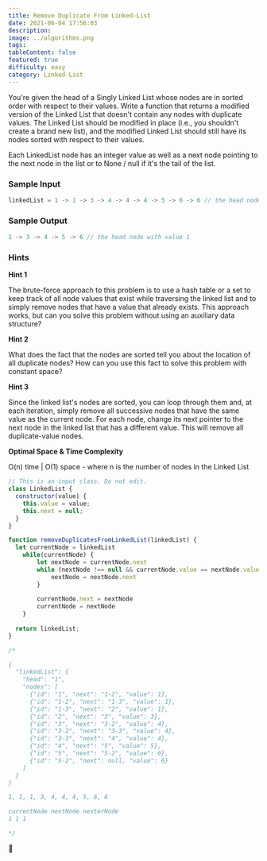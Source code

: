 ```yaml
---
title: Remove Duplicate From Linked-List
date: 2021-06-04 17:56:03
description:
image: ../algorithms.png
tags:
tableContent: false
featured: true
difficulty: easy
category: Linked-List
---
```


You're given the head of a Singly Linked List whose nodes are in sorted order with respect to their values. Write a function that returns a modified version of the Linked List that doesn't contain any nodes with duplicate values. The Linked List should be modified in place (i.e., you shouldn't create a brand new list), and the modified Linked List should still have its nodes sorted with respect to their values.

Each LinkedList node has an integer value as well as a next node pointing to the next node in the list or to None / null if it's the tail of the list.

### Sample Input

```js
linkedList = 1 -> 1 -> 3 -> 4 -> 4 -> 4 -> 5 -> 6 -> 6 // the head node with value 1
```

### Sample Output

```js
1 -> 3 -> 4 -> 5 -> 6 // the head node with value 1
```

### Hints

**Hint 1**

The brute-force approach to this problem is to use a hash table or a set to keep track of all node values that exist while traversing the linked list and to simply remove nodes that have a value that already exists. This approach works, but can you solve this problem without using an auxiliary data structure?

**Hint 2**

What does the fact that the nodes are sorted tell you about the location of all duplicate nodes? How can you use this fact to solve this problem with constant space?

**Hint 3**

Since the linked list's nodes are sorted, you can loop through them and, at each iteration, simply remove all successive nodes that have the same value as the current node. For each node, change its next pointer to the next node in the linked list that has a different value. This will remove all duplicate-value nodes.

**Optimal Space & Time Complexity**

O(n) time | O(1) space - where n is the number of nodes in the Linked List

```js
// This is an input class. Do not edit.
class LinkedList {
  constructor(value) {
    this.value = value;
    this.next = null;
  }
}

function removeDuplicatesFromLinkedList(linkedList) {
  let currentNode = linkedList
	while(currentNode) {
		let nextNode = currentNode.next
		while (nextNode !== null && currentNode.value == nextNode.value) {
			nextNode = nextNode.next
		}
		
		currentNode.next = nextNode
		currentNode = nextNode
	}
	
  return linkedList;
}

/*

{
  "linkedList": {
    "head": "1",
    "nodes": [
      {"id": "1", "next": "1-2", "value": 1},
      {"id": "1-2", "next": "1-3", "value": 1},
      {"id": "1-3", "next": "2", "value": 1},
      {"id": "2", "next": "3", "value": 3},
      {"id": "3", "next": "3-2", "value": 4},
      {"id": "3-2", "next": "3-3", "value": 4},
      {"id": "3-3", "next": "4", "value": 4},
      {"id": "4", "next": "5", "value": 5},
      {"id": "5", "next": "5-2", "value": 6},
      {"id": "5-2", "next": null, "value": 6}
    ]
  }
}

1, 1, 1, 3, 4, 4, 4, 5, 6, 6

currentNode nextNode nexterNode
1 1 1

*/
```

🦜
